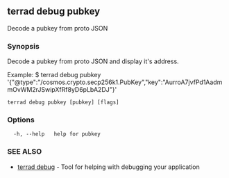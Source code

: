 ## terrad debug pubkey

Decode a pubkey from proto JSON

### Synopsis

Decode a pubkey from proto JSON and display it's address.

Example:
$ terrad debug pubkey '{"@type":"/cosmos.crypto.secp256k1.PubKey","key":"AurroA7jvfPd1AadmmOvWM2rJSwipXfRf8yD6pLbA2DJ"}'
			

```
terrad debug pubkey [pubkey] [flags]
```

### Options

```
  -h, --help   help for pubkey
```

### SEE ALSO

* [terrad debug](terrad_debug.md)	 - Tool for helping with debugging your application


